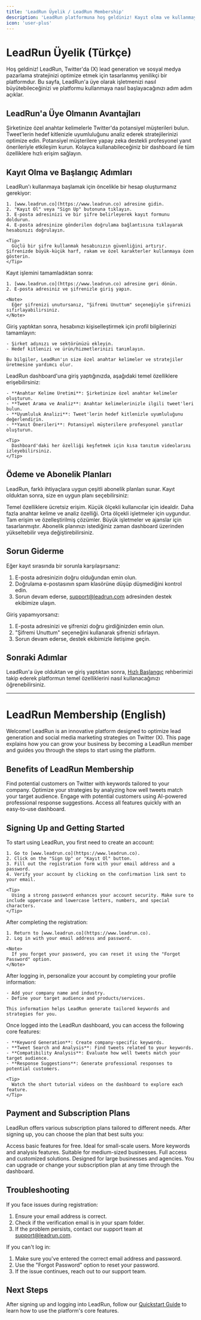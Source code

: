 ```yaml
---
title: 'LeadRun Üyelik / LeadRun Membership'
description: 'LeadRun platformuna hoş geldiniz! Kayıt olma ve kullanmaya başlama rehberi / Welcome to LeadRun! Guide to signing up and starting to use the platform'
icon: 'user-plus'
---
```


# LeadRun Üyelik (Türkçe)

Hoş geldiniz! LeadRun, Twitter'da (X) lead generation ve sosyal medya pazarlama stratejinizi optimize etmek için tasarlanmış yenilikçi bir platformdur. Bu sayfa, LeadRun'a üye olarak işletmenizi nasıl büyütebileceğinizi ve platformu kullanmaya nasıl başlayacağınızı adım adım açıklar.

## LeadRun'a Üye Olmanın Avantajları

<CardGroup cols={2}>
  <Card title="Yapay Zeka Destekli Lead Generation" icon="robot" color="#4F46E5">
    Şirketinize özel anahtar kelimelerle Twitter'da potansiyel müşterileri bulun.
  </Card>
  <Card title="Hedef Odaklı Analiz" icon="chart-line" color="#4F46E5">
    Tweet'lerin hedef kitlenizle uyumluluğunu analiz ederek stratejilerinizi optimize edin.
  </Card>
  <Card title="Hızlı ve Profesyonel Yanıtlar" icon="reply" color="#4F46E5">
    Potansiyel müşterilere yapay zeka destekli profesyonel yanıt önerileriyle etkileşim kurun.
  </Card>
  <Card title="Kullanıcı Dostu Arayüz" icon="desktop" color="#4F46E5">
    Kolayca kullanabileceğiniz bir dashboard ile tüm özelliklere hızlı erişim sağlayın.
  </Card>
</CardGroup>

## Kayıt Olma ve Başlangıç Adımları

<Steps>
  <Step title="LeadRun'a Üye Olma">
    LeadRun'ı kullanmaya başlamak için öncelikle bir hesap oluşturmanız gerekiyor:
    
    1. [www.leadrun.co](https://www.leadrun.co) adresine gidin.
    2. "Kayıt Ol" veya "Sign Up" butonuna tıklayın.
    3. E-posta adresinizi ve bir şifre belirleyerek kayıt formunu doldurun.
    4. E-posta adresinize gönderilen doğrulama bağlantısına tıklayarak hesabınızı doğrulayın.
    
    <Tip>
      Güçlü bir şifre kullanmak hesabınızın güvenliğini artırır. Şifrenizde büyük-küçük harf, rakam ve özel karakterler kullanmaya özen gösterin.
    </Tip>
  </Step>
  
  <Step title="Hesabınıza Giriş Yapma">
    Kayıt işlemini tamamladıktan sonra:
    
    1. [www.leadrun.co](https://www.leadrun.co) adresine geri dönün.
    2. E-posta adresiniz ve şifrenizle giriş yapın.
    
    <Note>
      Eğer şifrenizi unutursanız, "Şifremi Unuttum" seçeneğiyle şifrenizi sıfırlayabilirsiniz.
    </Note>
  </Step>
  
  <Step title="Profilinizi Tamamlama">
    Giriş yaptıktan sonra, hesabınızı kişiselleştirmek için profil bilgilerinizi tamamlayın:
    
    - Şirket adınızı ve sektörünüzü ekleyin.
    - Hedef kitlenizi ve ürün/hizmetlerinizi tanımlayın.
    
    Bu bilgiler, LeadRun'ın size özel anahtar kelimeler ve stratejiler üretmesine yardımcı olur.
  </Step>
  
  <Step title="Platformu Keşfetme">
    LeadRun dashboard'una giriş yaptığınızda, aşağıdaki temel özelliklere erişebilirsiniz:
    
    - **Anahtar Kelime Üretimi**: Şirketinize özel anahtar kelimeler oluşturun.
    - **Tweet Arama ve Analiz**: Anahtar kelimelerinizle ilgili tweet'leri bulun.
    - **Uyumluluk Analizi**: Tweet'lerin hedef kitlenizle uyumluluğunu değerlendirin.
    - **Yanıt Önerileri**: Potansiyel müşterilere profesyonel yanıtlar oluşturun.
    
    <Tip>
      Dashboard'daki her özelliği keşfetmek için kısa tanıtım videolarını izleyebilirsiniz.
    </Tip>
  </Step>
</Steps>

## Ödeme ve Abonelik Planları

LeadRun, farklı ihtiyaçlara uygun çeşitli abonelik planları sunar. Kayıt olduktan sonra, size en uygun planı seçebilirsiniz:

<CardGroup cols={3}>
  <Card title="Ücretsiz Plan" icon="wallet" color="#4F46E5">
    Temel özelliklere ücretsiz erişim. Küçük ölçekli kullanıcılar için idealdir.
  </Card>
  <Card title="Pro Plan" icon="star" color="#4F46E5">
    Daha fazla anahtar kelime ve analiz özelliği. Orta ölçekli işletmeler için uygundur.
  </Card>
  <Card title="Kurumsal Plan" icon="building" color="#4F46E5">
    Tam erişim ve özelleştirilmiş çözümler. Büyük işletmeler ve ajanslar için tasarlanmıştır.
  </Card>
</CardGroup>

<Note>
Abonelik planınızı istediğiniz zaman dashboard üzerinden yükseltebilir veya değiştirebilirsiniz.
</Note>

## Sorun Giderme

<Accordion title="Kayıt Sırasında Sorun Yaşarsam Ne Yapmalıyım?">
  Eğer kayıt sırasında bir sorunla karşılaşırsanız:
  
  1. E-posta adresinizin doğru olduğundan emin olun.
  2. Doğrulama e-postasının spam klasörüne düşüp düşmediğini kontrol edin.
  3. Sorun devam ederse, [support@leadrun.com](mailto:support@leadrun.com) adresinden destek ekibimize ulaşın.
</Accordion>

<Accordion title="Giriş Yapamıyorum, Ne Yapmalıyım?">
  Giriş yapamıyorsanız:
  
  1. E-posta adresinizi ve şifrenizi doğru girdiğinizden emin olun.
  2. "Şifremi Unuttum" seçeneğini kullanarak şifrenizi sıfırlayın.
  3. Sorun devam ederse, destek ekibimizle iletişime geçin.
</Accordion>

## Sonraki Adımlar

LeadRun'a üye olduktan ve giriş yaptıktan sonra, [Hızlı Başlangıç](/getting-started/quickstart) rehberimizi takip ederek platformun temel özelliklerini nasıl kullanacağınızı öğrenebilirsiniz.

---

# LeadRun Membership (English)

Welcome! LeadRun is an innovative platform designed to optimize lead generation and social media marketing strategies on Twitter (X). This page explains how you can grow your business by becoming a LeadRun member and guides you through the steps to start using the platform.

## Benefits of LeadRun Membership

<CardGroup cols={2}>
  <Card title="AI-Powered Lead Generation" icon="robot" color="#4F46E5">
    Find potential customers on Twitter with keywords tailored to your company.
  </Card>
  <Card title="Targeted Analysis" icon="chart-line" color="#4F46E5">
    Optimize your strategies by analyzing how well tweets match your target audience.
  </Card>
  <Card title="Quick and Professional Responses" icon="reply" color="#4F46E5">
    Engage with potential customers using AI-powered professional response suggestions.
  </Card>
  <Card title="User-Friendly Interface" icon="desktop" color="#4F46E5">
    Access all features quickly with an easy-to-use dashboard.
  </Card>
</CardGroup>

## Signing Up and Getting Started

<Steps>
  <Step title="Signing Up for LeadRun">
    To start using LeadRun, you first need to create an account:
    
    1. Go to [www.leadrun.co](https://www.leadrun.co).
    2. Click on the "Sign Up" or "Kayıt Ol" button.
    3. Fill out the registration form with your email address and a password.
    4. Verify your account by clicking on the confirmation link sent to your email.
    
    <Tip>
      Using a strong password enhances your account security. Make sure to include uppercase and lowercase letters, numbers, and special characters.
    </Tip>
  </Step>
  
  <Step title="Logging Into Your Account">
    After completing the registration:
    
    1. Return to [www.leadrun.co](https://www.leadrun.co).
    2. Log in with your email address and password.
    
    <Note>
      If you forget your password, you can reset it using the "Forgot Password" option.
    </Note>
  </Step>
  
  <Step title="Completing Your Profile">
    After logging in, personalize your account by completing your profile information:
    
    - Add your company name and industry.
    - Define your target audience and products/services.
    
    This information helps LeadRun generate tailored keywords and strategies for you.
  </Step>
  
  <Step title="Exploring the Platform">
    Once logged into the LeadRun dashboard, you can access the following core features:
    
    - **Keyword Generation**: Create company-specific keywords.
    - **Tweet Search and Analysis**: Find tweets related to your keywords.
    - **Compatibility Analysis**: Evaluate how well tweets match your target audience.
    - **Response Suggestions**: Generate professional responses to potential customers.
    
    <Tip>
      Watch the short tutorial videos on the dashboard to explore each feature.
    </Tip>
  </Step>
</Steps>

## Payment and Subscription Plans

LeadRun offers various subscription plans tailored to different needs. After signing up, you can choose the plan that best suits you:

<CardGroup cols={3}>
  <Card title="Free Plan" icon="wallet" color="#4F46E5">
    Access basic features for free. Ideal for small-scale users.
  </Card>
  <Card title="Pro Plan" icon="star" color="#4F46E5">
    More keywords and analysis features. Suitable for medium-sized businesses.
  </Card>
  <Card title="Enterprise Plan" icon="building" color="#4F46E5">
    Full access and customized solutions. Designed for large businesses and agencies.
  </Card>
</CardGroup>

<Note>
You can upgrade or change your subscription plan at any time through the dashboard.
</Note>

## Troubleshooting

<Accordion title="What Should I Do If I Encounter Issues During Registration?">
  If you face issues during registration:
  
  1. Ensure your email address is correct.
  2. Check if the verification email is in your spam folder.
  3. If the problem persists, contact our support team at [support@leadrun.com](mailto:support@leadrun.com).
</Accordion>

<Accordion title="I Can't Log In, What Should I Do?">
  If you can't log in:
  
  1. Make sure you've entered the correct email address and password.
  2. Use the "Forgot Password" option to reset your password.
  3. If the issue continues, reach out to our support team.
</Accordion>

## Next Steps

After signing up and logging into LeadRun, follow our [Quickstart Guide](/getting-started/quickstart) to learn how to use the platform's core features.
